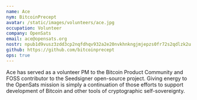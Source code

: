 ```yaml
---
name: Ace
nym: BitcoinPrecept
avatar: /static/images/volunteers/ace.jpg
occupation: Volunteer
company: OpenSats
email: ace@opensats.org
nostr: npub1d9vusz3zdd3cp2nqfdhqv932a2e20nvkhnkngjmjepzs0fr72s2qdlzk2u
github: https://github.com/bitcoinprecept
ops: true
---
```


Ace has served as a volunteer PM to the Bitcoin Product Community and FOSS
contributor to the Seedsigner open-source project. Giving energy to the OpenSats
mission is simply a continuation of those efforts to support development of
Bitcoin and other tools of cryptographic self-sovereignty.

